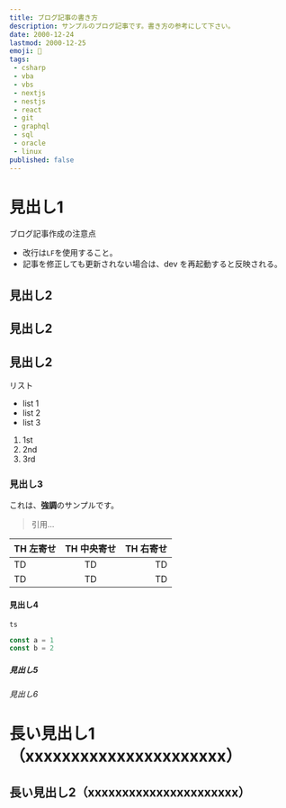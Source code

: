 ```yaml
---
title: ブログ記事の書き方
description: サンプルのブログ記事です。書き方の参考にして下さい。
date: 2000-12-24
lastmod: 2000-12-25
emoji: 🔰
tags: 
 - csharp 
 - vba 
 - vbs 
 - nextjs
 - nestjs
 - react
 - git
 - graphql
 - sql
 - oracle
 - linux
published: false
---
```


# 見出し1

ブログ記事作成の注意点

- 改行は`LF`を使用すること。
- 記事を修正しても更新されない場合は、dev を再起動すると反映される。

## 見出し2

## 見出し2

## 見出し2

リスト

- list 1
- list 2
- list 3

1. 1st
2. 2nd
3. 3rd

### 見出し3

これは、**強調**のサンプルです。

> 引用...

| TH 左寄せ | TH 中央寄せ | TH 右寄せ |
| :--- | :---: | ---: |
| TD | TD | TD |
| TD | TD | TD |

#### 見出し4

`ts`  

```ts
const a = 1
const b = 2
```

##### 見出し5

###### 見出し6

# 長い見出し1（xxxxxxxxxxxxxxxxxxxxxx）

## 長い見出し2（xxxxxxxxxxxxxxxxxxxxxx）

